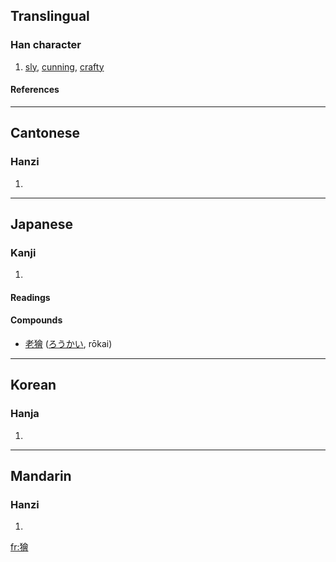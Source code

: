 {{see|狯|猾}}

==Translingual==
===Han character===
{{Han char|rn=94|rad=犬|as=13|sn=16|four=4826<sub>6</sub>|canj=大竹人一日 (KHOMA)}}
# [[sly]], [[cunning]], [[crafty]]
====References====
{{Han ref|kx=0719.280|dkj=20929|dj=1131.040|hdz=21373.060|uh=736A|ud=29546|bh=EA61|bd=60001}}

----
==Cantonese==
===Hanzi===
{{yue-hanzi|jyut=|y=kui2}}
# {{defn|Cantonese}}

----
==Japanese==
===Kanji===
{{ja-kanji|grade=|rs=犬13}}
# {{defn|Japanese}} 
====Readings====
{{ja-readings|on=[[かい]] (kai)|kun=[[わるがしこ]] (warugashiko)}}
====Compounds====
*[[老獪]] ([[ろうかい]], rōkai)
----
==Korean==
===Hanja===
{{ko-hanja|hangeul=[[회]], [[쾌]]|eumhun=|rv=hoe, kwae|mr=hoe, k'wae|y=hoy, khway}}
# {{defn|Korean}}

----
==Mandarin==
===Hanzi===
{{cmn-hanzi|sim=狯|pin=[[kuài]] ([[kuai4]])|wg=k'uai<sup>4</sup>}}
# {{defn|Mandarin}}

[[fr:獪]]